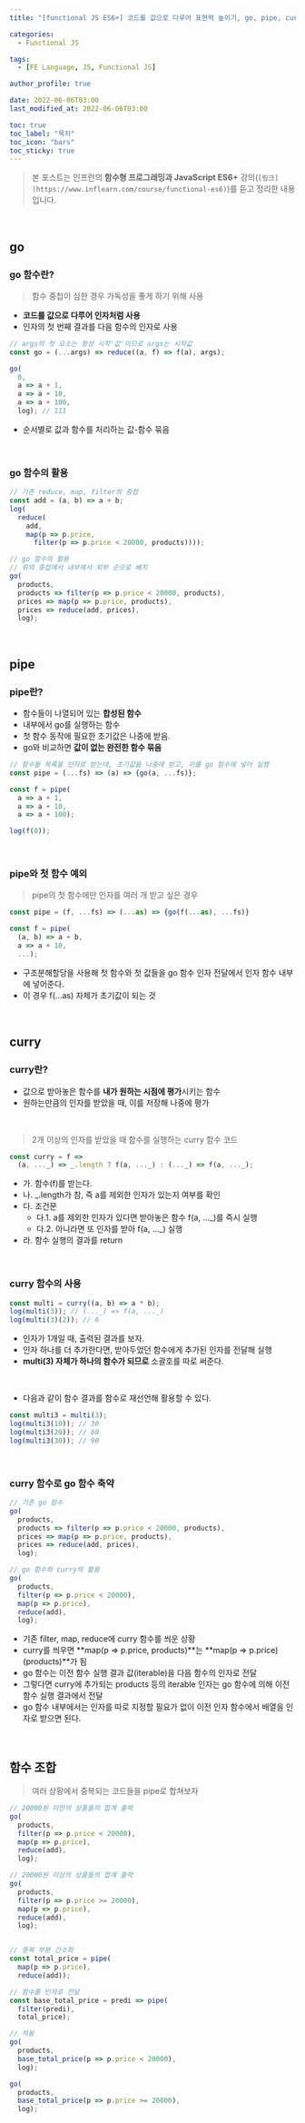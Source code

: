 ```yaml
---
title: "[functional JS ES6+] 코드를 값으로 다루어 표현력 높이기, go, pipe, curry"

categories:
  - Functional JS

tags:
  - [FE Language, JS, Functional JS]

author_profile: true

date: 2022-06-06T03:00
last_modified_at: 2022-06-06T03:00

toc: true
toc_label: "목차"
toc_icon: "bars"
toc_sticky: true
---
```


> 본 포스트는 인프런의 **함수형 프로그래밍과 JavaScript ES6+** 강의(`[링크](https://www.inflearn.com/course/functional-es6)`)를 듣고 정리한 내용입니다.

<br />

## go

### go 함수란?

> 함수 중첩이 심한 경우 가독성을 좋게 하기 위해 사용

- **코드를 값으로 다루어 인자처럼 사용**
- 인자의 첫 번째 결과를 다음 함수의 인자로 사용

```js
// args의 첫 요소는 항상 시작'값'이므로 args는 시작값
const go = (...args) => reduce((a, f) => f(a), args);

go(
  0,
  a => a + 1,
  a => a + 10,
  a => a + 100,
  log); // 111
```

- 순서별로 값과 함수를 처리하는 값-함수 묶음

<br />

### go 함수의 활용

```js
// 기존 reduce, map, filter의 중첩
const add = (a, b) => a + b;
log(
  reduce(
    add,
    map(p => p.price,
      filter(p => p.price < 20000, products))));

// go 함수의 활용
// 위의 중첩에서 내부에서 외부 순으로 배치
go(
  products,
  products => filter(p => p.price < 20000, products),
  prices => map(p => p.price, products),
  prices => reduce(add, prices),
  log);
```

<br />

## pipe

### pipe란?

- 함수들이 나열되어 있는 **합성된 함수**
- 내부에서 go를 실행하는 함수
- 첫 함수 동작에 필요한 초기값은 나중에 받음.
- go와 비교하면 **값이 없는 완전한 함수 묶음**

```js
// 함수들 목록을 인자로 받는데, 초기값을 나중에 받고, 이를 go 함수에 넣어 실행
const pipe = (...fs) => (a) => {go(a, ...fs)};

const f = pipe(
  a => a + 1,
  a => a + 10,
  a => a + 100);

log(f(0));
```

<br />

### pipe와 첫 함수 예외

> pipe의 첫 함수에만 인자를 여러 개 받고 싶은 경우

```js
const pipe = (f, ...fs) => (...as) => {go(f(...as), ...fs)}

const f = pipe(
  (a, b) => a + b,
  a => a + 10,
  ...);
```

- 구조분해할당을 사용해 첫 함수와 첫 값들을 go 함수 인자 전달에서 인자 함수 내부에 넣어준다.
- 이 경우 f(...as) 자체가 초기값이 되는 것

<br />

## curry

### curry란?

- 값으로 받아놓은 함수를 **내가 원하는 시점에 평가**시키는 함수
- 원하는만큼의 인자를 받았을 때, 이를 저장해 나중에 평가

<br />

> 2개 이상의 인자를 받았을 때 함수를 실행하는 curry 함수 코드

```js
const curry = f => 
  (a, ..._) => _.length ? f(a, ..._) : (..._) => f(a, ..._);
```

- 가. 함수(f)를 받는다.
- 나. _.length가 참, 즉 a를 제외한 인자가 있는지 여부를 확인
- 다. 조건문
  - 다.1. a를 제외한 인자가 있다면 받아놓은 함수 f(a, ..._)를 즉시 실행
  - 다.2. 아니라면 또 인자를 받아 f(a, ..._) 실행
- 라. 함수 실행의 결과를 return

<br />

### curry 함수의 사용

```js
const multi = curry((a, b) => a * b);
log(multi(3)); // (..._) => f(a, ..._)
log(multi(3)(2)); // 6
```

- 인자가 1개일 때, 출력된 결과를 보자.
- 인자 하나를 더 추가한다면, 받아두었던 함수에게 추가된 인자를 전달해 실행
- **multi(3) 자체가 하나의 함수가 되므로** 소괄호를 따로 써준다.

<br />

- 다음과 같이 함수 결과를 함수로 재선언해 활용할 수 있다.

```js
const multi3 = multi(3);
log(multi3(10)); // 30
log(multi3(20)); // 60
log(multi3(30)); // 90
```
<br />

### curry 함수로 go 함수 축약

```js
// 기존 go 함수
go(
  products,
  products => filter(p => p.price < 20000, products),
  prices => map(p => p.price, products),
  prices => reduce(add, prices),
  log);

// go 함수와 curry의 활용
go(
  products,
  filter(p => p.price < 20000),
  map(p => p.price),
  reduce(add),
  log);
```

- 기존 filter, map, reduce에 curry 함수를 씌운 상황
- curry를 씌우면 **map(p => p.price, products)**는 **map(p => p.price)(products)**가 됨
- go 함수는 이전 함수 실행 결과 값(iterable)을 다음 함수의 인자로 전달
- 그렇다면 curry에 추가되는 products 등의 iterable 인자는 go 함수에 의해 이전 함수 실행 결과에서 전달
- go 함수 내부에서는 인자를 따로 지정할 필요가 없이 이전 인자 함수에서 배열을 인자로 받으면 된다.

<br />

## 함수 조합

> 여러 상황에서 중복되는 코드들을 pipe로 합쳐보자

```js
// 20000원 미만의 상품들의 합계 출력
go(
  products,
  filter(p => p.price < 20000),
  map(p => p.price),
  reduce(add),
  log);

// 20000원 이상의 상품들의 합계 출력
go(
  products,
  filter(p => p.price >= 20000),
  map(p => p.price),
  reduce(add),
  log);


// 중복 부분 간소화
const total_price = pipe(
  map(p => p.price),
  reduce(add));

// 함수를 인자로 전달
const base_total_price = predi => pipe(
  filter(predi),
  total_price);

// 적용
go(
  products,
  base_total_price(p => p.price < 20000),
  log);

go(
  products,
  base_total_price(p => p.price >= 20000),
  log);
```
